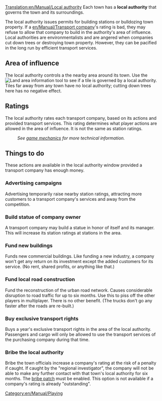 [[Translation:en/Manual/Local authority]]
Each town has a '''local authority''' that governs the town and its surroundings.  

The local authority issues permits for building stations or bulldozing town property. If a [[en/Manual/Transport company]]'s rating is bad, they may refuse to allow that company to build in the authority's area of influence. Local authorities are environmentalists and are angered when companies cut down trees or destroying town property. However, they can be pacified in the long run by efficient transport services.

==Area of influence==
The local authority controls a the nearby area around its town.  Use the [[File:en/Manual/Manual html 51cda05b.png|Land area information]] tool to see if a tile is governed by a local authority.  Tiles far away from any town have no local authority; cutting down trees here has no negative effect.

==Ratings==
The local authority rates each transport company, based on its actions and provided transport services.  This rating determines what player actions are allowed in the area of influence.  It is not the same as station ratings.
:''See [[en/Manual/Game Mechanics/Main Page#local-authority-rating|game mechanics]] for more technical information.''

==Things to do==
These actions are available in the local authority window provided a transport company has enough money.

===Advertising campaigns===
Advertising temporarily raise nearby station ratings, attracting more customers to a transport company's services and away from the competition.

===Build statue of company owner===
A transport company may build a statue in honor of itself and its manager. This will increase its station ratings at stations in the area.

===Fund new buildings===
Funds new commercial buildings. Like funding a new industry, a company won't get any return on its investment except the added customers for its service. (No rent, shared profits, or anything like that.)

===Fund local road construction===
Fund the reconstruction of the urban road network. Causes considerable disruption to road traffic for up to six months. Use this to piss off the other players in multiplayer. There is no other benefit. (The trucks don't go any faster after the roads are re-built.)

===Buy exclusive transport rights===
Buys a year's exclusive transport rights in the area of the local authority. Passengers and cargo will only be allowed to use the transport services of the purchasing company during that time.

===Bribe the local authority===
Bribe the town officials increase a company's rating at the risk of a penalty if caught. If caught by the "regional investigator", the company will not be able to make any further contact with that town's local authority for six months. The [[en/Archive/Manual/Settings/Bribe authority|bribe patch]] must be enabled. This option is not available if a company's rating is already "outstanding".

[[Category:en/Manual/Playing]]